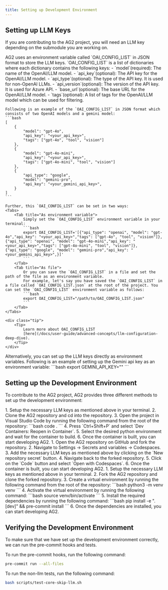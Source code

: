 ```yaml
---
title: Setting up Development Environment
---
```


## Setting up LLM Keys

If you are contributing to the AG2 project, you will need an LLM key depending on the submodule you are working on.

<Tabs>
  <Tab title="Using OAI_CONFIG_LIST">
    AG2 uses an environment variable called `OAI_CONFIG_LIST` in JSON format to store the LLM keys. `OAI_CONFIG_LIST` is a list of dictionaries where each dictionary contains the following keys:
        - `model`(required): The name of the OpenAI/LLM model.
        - `api_key`(optional): The API key for the OpenAI/LLM model.
        - `api_type`(optional): The type of the API key. It is used for non-OpenAI LLMs.
        - `api_version`(optional): The version of the API key. It is used for Azure API.
        - `base_url`(optional): The base URL for the OpenAI/LLM model.
        - `tags`(optional): A list of tags for the OpenAI/LLM model which can be used for filtering.

    Following is an example of the `OAI_CONFIG_LIST` in JSON format which consists of two OpenAI models and a gemini model:
    ```bash
    [
        {
            "model": "gpt-4o",
            "api_key": "<your_api_key>",
            "tags": ["gpt-4o", "tool", "vision"]
        },
        {
            "model": "gpt-4o-mini",
            "api_key": "<your_api_key>",
            "tags": ["gpt-4o-mini", "tool", "vision"]
        },
        {
            "api_type": "google",
            "model": "gemini-pro",
            "api_key": "<your_gemini_api_key>",
        }
    ]
    ```

    Further, this `OAI_CONFIG_LIST` can be set in two ways:
    <Tabs>
        <Tab title="As environment variable">
            Simply set the `OAI_CONFIG_LIST` environment variable in your terminal:
            ```bash
            export OAI_CONFIG_LIST='[{"api_type": "openai", "model": "gpt-4o","api_key": "<your_api_key>","tags": ["gpt-4o", "tool", "vision"]},{"api_type": "openai", "model": "gpt-4o-mini","api_key": "<your_api_key>","tags": ["gpt-4o-mini", "tool", "vision"]},{"api_type": "google", "model": "gemini-pro","api_key": "<your_gemini_api_key>",}]'
            ```
        </Tab>
        <Tab title="As file">
            Or you can save the `OAI_CONFIG_LIST` in a file and set the path of the file as an environment variable.
            For example, let's say you have saved the `OAI_CONFIG_LIST` in a file called `OAI_CONFIG_LIST.json` at the root of the project. You can set the `OAI_CONFIG_LIST` environment variable as follows:
            ```bash
            export OAI_CONFIG_LIST="/path/to/OAI_CONFIG_LIST.json"
            ```
        </Tab>
    </Tabs>

    <div class="tip">
        <Tip>
            Learn more about OAI_CONFIG_LIST
            [here](/docs/user-guide/advanced-concepts/llm-configuration-deep-dive).
        </Tip>
    </div>
  </Tab>
  <Tab title="Using LLM keys directly">
    Alternatively, you can set up the LLM keys directly as environment variables. Following is an example of setting up the Gemini api key as an environment variable:
    ```bash
    export GEMINI_API_KEY="<your_api_key>"
    ```
  </Tab>
</Tabs>


## Setting up the Development Environment

To contribute to the AG2 project, AG2 provides three different methods to set up the development environment:

<Tabs>
  <Tab title="Dev Containers">
  1. Setup the necessary LLM keys as mentioned above in your terminal.
  2. Clone the AG2 repository and cd into the repository.
  3. Open the project in Visual Studio Code by running the following command from the root of the repository:
    ```bash
    code .
    ```
  4. Press `Ctrl+Shift+P` and select `Dev Containers: Reopen in Container`.
  5. Select the desired python environment and wait for the container to build.
  6. Once the container is built, you can start developing AG2.
  </Tab>
  <Tab title="Codespaces">
  1. Open the AG2 repository on GitHub and fork the repository.
  2. Navigate to Settings -> Secrets and variables -> Codespaces.
  3. Add the necessary LLM keys as mentioned above by clicking on the `New repository secret` button.
  4. Navigate back to the forked repository.
  5. Click on the `Code` button and select `Open with Codespaces`.
  6. Once the container is built, you can start developing AG2.
  </Tab>
  <Tab title="Virtual Environment">
  1. Setup the necessary LLM keys as mentioned above in your terminal.
  2. Fork the AG2 repository and clone the forked repository.
  3. Create a virtual environment by running the following command from the root of the repository:
      ```bash
      python3 -m venv venv
      ```
  4. Activate the virtual environment by running the following command:
      ```bash
      source venv/bin/activate
      ```
  5. Install the required dependencies by running the following command:
      ```bash
      pip install -e ".[dev]" && pre-commit install
      ```
  6. Once the dependencies are installed, you can start developing AG2.
  </Tab>
</Tabs>


## Verifying the Development Environment

To make sure that we have set up the development environment correctly, we can run the pre-commit hooks and tests.

To run the pre-commit hooks, run the following command:

```bash
pre-commit run --all-files
```

To run the non-llm tests, run the following command:

```bash
bash scripts/test-core-skip-llm.sh
```
